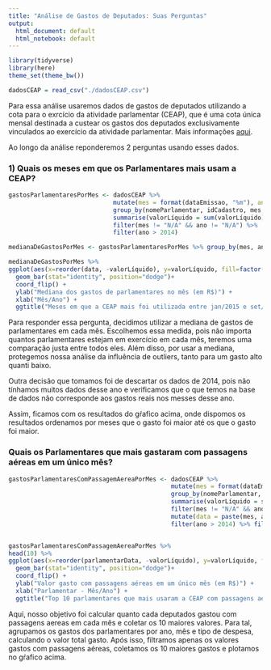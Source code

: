 ```yaml
---
title: "Análise de Gastos de Deputados: Suas Perguntas"
output:
  html_document: default
  html_notebook: default
---
```


```r
library(tidyverse)
library(here)
theme_set(theme_bw())
```

```r
dadosCEAP = read_csv("./dadosCEAP.csv")
```

Para essa análise usaremos dados de gastos de deputados utilizando a cota para o exrcício da atividade parlamentar (CEAP), que é uma cota única mensal destinada a custear os gastos dos deputados exclusivamente vinculados ao exercício da atividade parlamentar. Mais informações [aqui](http://www2.camara.leg.br/transparencia/acesso-a-informacao/copy_of_perguntas-frequentes/cota-para-o-exercicio-da-atividade-parlamentar).

Ao longo da análise reponderemos 2 perguntas usando esses dados.

### 1) Quais os meses em que os Parlamentares mais usam a CEAP?

```r
gastosParlamentaresPorMes <- dadosCEAP %>%
                             mutate(mes = format(dataEmissao, "%m"), ano = format(dataEmissao, "%Y")) %>%
                             group_by(nomeParlamentar, idCadastro, mes, ano) %>%
                             summarise(valorLíquido = sum(valorLíquido), sgUF = first(sgUF)) %>%
                             filter(mes != "N/A" && ano != "N/A") %>%
                             filter(ano > 2014)

medianaDeGastosPorMes <- gastosParlamentaresPorMes %>% group_by(mes, ano) %>% summarise(valorLíquido = median(valorLíquido)) %>% mutate(data = paste(mes, ano, sep="/"))

medianaDeGastosPorMes %>%
ggplot(aes(x=reorder(data, -valorLíquido), y=valorLíquido, fill=factor(valorLíquido)))+
  geom_bar(stat="identity", position="dodge")+
  coord_flip() +
  ylab("Mediana dos gastos de parlamentares no mês (em R$)") +
  xlab("Mês/Ano") + 
  ggtitle("Meses em que a CEAP mais foi utilizada entre jan/2015 e set/2017") + theme(legend.position="none")
```

Para responder essa pergunta, decidimos utilizar a mediana de gastos de parlamentares em cada mês. Escolhemos essa medida, pois não importa quantos parlamentares estejam em exercício em cada mês, teremos uma comparação justa entre todos eles. Além disso, por usar a mediana, protegemos nossa análise da influência de outliers, tanto para um gasto alto quanti baixo.

Outra decisão que tomamos foi de descartar os dados de 2014, pois não tínhamos muitos dados desse ano e verificamos que o que temos na base de dados não corresponde aos gastos reais nos messes desse ano.

Assim, ficamos com os resultados do gŕafico acima, onde dispomos os resultados ordenamos por meses que o gasto foi maior até os que o gasto foi maior.


### Quais os Parlamentares que mais gastaram com passagens aéreas em um único mês?

```r
gastosParlamentaresComPassagemAereaPorMes <- dadosCEAP %>%
                                             mutate(mes = format(dataEmissao, "%m"), ano = format(dataEmissao, "%Y")) %>%
                                             group_by(nomeParlamentar, idCadastro, mes, ano, tipoDespesa) %>%
                                             summarise(valorLíquido = sum(valorLíquido)) %>%
                                             filter(mes != "N/A" && ano != "N/A") %>%
                                             mutate(data = paste(mes, ano, sep="/")) %>% mutate(parlamentarData = paste(nomeParlamentar, data, sep=" - ")) %>%
                                             filter(ano > 2014) %>% filter(tipoDespesa == "PASSAGENS AÉREAS") %>% arrange(desc(valorLíquido))


gastosParlamentaresComPassagemAereaPorMes %>%
head(10) %>%
ggplot(aes(x=reorder(parlamentarData, -valorLíquido), y=valorLíquido, fill=factor(valorLíquido)))+
  geom_bar(stat="identity", position="dodge")+
  coord_flip() +
  ylab("Valor gasto com passagens aéreas em um único mês (em R$)") +
  xlab("Parlamentar - Mês/Ano") + 
  ggtitle("Top 10 parlamentares que mais usaram a CEAP com passagens aéreas em um mês") + theme(legend.position="none")
```

Aqui, nosso objetivo foi calcular quanto cada deputados gastou com passagens aereas em cada mês e coletar os 10 maiores valores.
Para tal, agrupamos os gastos dos parlamentares por ano, mês e tipo de despesa, calculando o valor total gasto. Após isso, filtramos apenas os valores gastos com passagens aéreas, coletamos os 10 maiores gastos e plotamos no gŕafico acima.